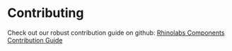 
<Meta title="About/Contributing" />

# Contributing

Check out our robust contribution guide on github: [Rhinolabs Components Contribution Guide](https://github.com/rhinolabs/rhinolabs-components/blob/main/docs/CONTRIBUTING.md)
